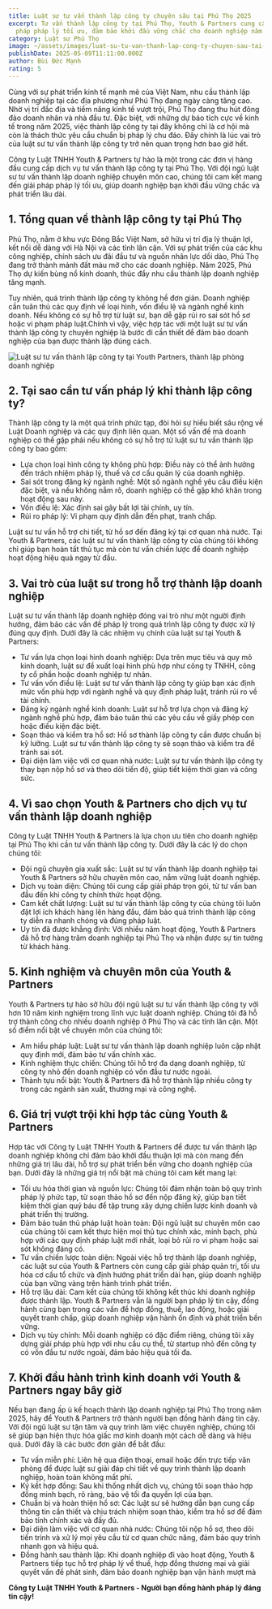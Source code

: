 ```yaml
---
title: Luật sư tư vấn thành lập công ty chuyên sâu tại Phú Thọ 2025
excerpt: Tư vấn thành lập công ty tại Phú Thọ, Youth & Partners cung cấp giải
  pháp pháp lý tối ưu, đảm bảo khởi đầu vững chắc cho doanh nghiệp năm 2025.
category: Luật sư Phú Thọ
image: ~/assets/images/luat-su-tu-van-thanh-lap-cong-ty-chuyen-sau-tai-phu-tho-2025.jpg
publishDate: 2025-05-09T11:11:00.000Z
author: Bùi Đức Mạnh
rating: 5
---
```

Cùng với sự phát triển kinh tế mạnh mẽ của Việt Nam, nhu cầu thành lập doanh nghiệp tại các địa phương như Phú Thọ đang ngày càng tăng cao. Nhờ vị trí đắc địa và tiềm năng kinh tế vượt trội, Phú Thọ đang thu hút đông đảo doanh nhân và nhà đầu tư. Đặc biệt, với những dự báo tích cực về kinh tế trong năm 2025, việc thành lập công ty tại đây không chỉ là cơ hội mà còn là thách thức yêu cầu chuẩn bị pháp lý chu đáo. Đây chính là lúc vai trò của luật sư tư vấn thành lập công ty trở nên quan trọng hơn bao giờ hết.

Công ty Luật TNHH Youth & Partners tự hào là một trong các đơn vị hàng đầu cung cấp dịch vụ tư vấn thành lập công ty tại Phú Thọ. Với đội ngũ luật sư tư vấn thành lập doanh nghiệp chuyên môn cao, chúng tôi cam kết mang đến giải pháp pháp lý tối ưu, giúp doanh nghiệp bạn khởi đầu vững chắc và phát triển lâu dài.

## 1. Tổng quan về thành lập công ty tại Phú Thọ

Phú Thọ, nằm ở khu vực Đông Bắc Việt Nam, sở hữu vị trí địa lý thuận lợi, kết nối dễ dàng với Hà Nội và các tỉnh lân cận. Với sự phát triển của các khu công nghiệp, chính sách ưu đãi đầu tư và nguồn nhân lực dồi dào, Phú Thọ đang trở thành mảnh đất màu mỡ cho các doanh nghiệp. Năm 2025, Phú Thọ dự kiến bùng nổ kinh doanh, thúc đẩy nhu cầu thành lập doanh nghiệp tăng mạnh.

Tuy nhiên, quá trình thành lập công ty không hề đơn giản. Doanh nghiệp cần tuân thủ các quy định về loại hình, vốn điều lệ và ngành nghề kinh doanh. Nếu không có sự hỗ trợ từ luật sư, bạn dễ gặp rủi ro sai sót hồ sơ hoặc vi phạm pháp luật.Chính vì vậy, việc hợp tác với một luật sư tư vấn thành lập công ty chuyên nghiệp là bước đi cần thiết để đảm bảo doanh nghiệp của bạn được thành lập đúng cách.

![Luật sư tư vấn thành lập công ty tại Youth Partners, thành lập phòng doanh nghiệp](~/assets/images/luat-su-tu-van-thanh-lap-cong-ty-tai-youth-partners-thanh-lap-phong-doanh-nghiep.jpg "Luật sư tư vấn thành lập công ty tại Youth Partners, thành lập phòng doanh nghiệp")

## 2. Tại sao cần tư vấn pháp lý khi thành lập công ty?

Thành lập công ty là một quá trình phức tạp, đòi hỏi sự hiểu biết sâu rộng về Luật Doanh nghiệp và các quy định liên quan. Một số vấn đề mà doanh nghiệp có thể gặp phải nếu không có sự hỗ trợ từ luật sư tư vấn thành lập công ty bao gồm:

* Lựa chọn loại hình công ty không phù hợp: Điều này có thể ảnh hưởng đến trách nhiệm pháp lý, thuế và cơ cấu quản lý của doanh nghiệp.
* Sai sót trong đăng ký ngành nghề: Một số ngành nghề yêu cầu điều kiện đặc biệt, và nếu không nắm rõ, doanh nghiệp có thể gặp khó khăn trong hoạt động sau này.
* Vốn điều lệ: Xác định sai gây bất lợi tài chính, uy tín.
* Rủi ro pháp lý: Vi phạm quy định dẫn đến phạt, tranh chấp.

Luật sư tư vấn hỗ trợ chi tiết, từ hồ sơ đến đăng ký tại cơ quan nhà nước. Tại Youth & Partners, các luật sư tư vấn thành lập công ty của chúng tôi không chỉ giúp bạn hoàn tất thủ tục mà còn tư vấn chiến lược để doanh nghiệp hoạt động hiệu quả ngay từ đầu.

## 3. Vai trò của luật sư trong hỗ trợ thành lập doanh nghiệp

Luật sư tư vấn thành lập doanh nghiệp đóng vai trò như một người định hướng, đảm bảo các vấn đề pháp lý trong quá trình lập công ty được xử lý đúng quy định. Dưới đây là các nhiệm vụ chính của luật sư tại Youth & Partners:

* Tư vấn lựa chọn loại hình doanh nghiệp: Dựa trên mục tiêu và quy mô kinh doanh, luật sư đề xuất loại hình phù hợp như công ty TNHH, công ty cổ phần hoặc doanh nghiệp tư nhân.
* Tư vấn vốn điều lệ: Luật sư tư vấn thành lập công ty giúp bạn xác định mức vốn phù hợp với ngành nghề và quy định pháp luật, tránh rủi ro về tài chính.
* Đăng ký ngành nghề kinh doanh: Luật sư hỗ trợ lựa chọn và đăng ký ngành nghề phù hợp, đảm bảo tuân thủ các yêu cầu về giấy phép con hoặc điều kiện đặc biệt.
* Soạn thảo và kiểm tra hồ sơ: Hồ sơ thành lập công ty cần được chuẩn bị kỹ lưỡng. Luật sư tư vấn thành lập công ty sẽ soạn thảo và kiểm tra để tránh sai sót.
* Đại diện làm việc với cơ quan nhà nước: Luật sư tư vấn thành lập công ty thay bạn nộp hồ sơ và theo dõi tiến độ, giúp tiết kiệm thời gian và công sức.

## 4. Vì sao chọn Youth & Partners cho dịch vụ tư vấn thành lập doanh nghiệp

Công ty Luật TNHH Youth & Partners là lựa chọn ưu tiên cho doanh nghiệp tại Phú Thọ khi cần tư vấn thành lập công ty. Dưới đây là các lý do chọn chúng tôi:

* Đội ngũ chuyên gia xuất sắc: Luật sư tư vấn thành lập doanh nghiệp tại Youth & Partners sở hữu chuyên môn cao, nắm vững luật doanh nghiệp.
* Dịch vụ toàn diện: Chúng tôi cung cấp giải pháp trọn gói, từ tư vấn ban đầu đến khi công ty chính thức hoạt động.
* Cam kết chất lượng: Luật sư tư vấn thành lập công ty của chúng tôi luôn đặt lợi ích khách hàng lên hàng đầu, đảm bảo quá trình thành lập công ty diễn ra nhanh chóng và đúng pháp luật.
* Uy tín đã được khẳng định: Với nhiều năm hoạt động, Youth & Partners đã hỗ trợ hàng trăm doanh nghiệp tại Phú Thọ và nhận được sự tin tưởng từ khách hàng.

## 5. Kinh nghiệm và chuyên môn của Youth & Partners

Youth & Partners tự hào sở hữu đội ngũ luật sư tư vấn thành lập công ty với hơn 10 năm kinh nghiệm trong lĩnh vực luật doanh nghiệp. Chúng tôi đã hỗ trợ thành công cho nhiều doanh nghiệp ở Phú Thọ và các tỉnh lân cận. Một số điểm nổi bật về chuyên môn của chúng tôi:

* Am hiểu pháp luật: Luật sư tư vấn thành lập doanh nghiệp luôn cập nhật quy định mới, đảm bảo tư vấn chính xác.
* Kinh nghiệm thực chiến: Chúng tôi hỗ trợ đa dạng doanh nghiệp, từ công ty nhỏ đến doanh nghiệp có vốn đầu tư nước ngoài.
* Thành tựu nổi bật: Youth & Partners đã hỗ trợ thành lập nhiều công ty trong các ngành sản xuất, thương mại và công nghệ.

## 6. Giá trị vượt trội khi hợp tác cùng Youth & Partners

Hợp tác với Công ty Luật TNHH Youth & Partners để được tư vấn thành lập doanh nghiệp không chỉ đảm bảo khởi đầu thuận lợi mà còn mang đến những giá trị lâu dài, hỗ trợ sự phát triển bền vững cho doanh nghiệp của bạn. Dưới đây là những giá trị nổi bật mà chúng tôi cam kết mang lại:

* Tối ưu hóa thời gian và nguồn lực: Chúng tôi đảm nhận toàn bộ quy trình pháp lý phức tạp, từ soạn thảo hồ sơ đến nộp đăng ký, giúp bạn tiết kiệm thời gian quý báu để tập trung xây dựng chiến lược kinh doanh và phát triển thị trường.
* Đảm bảo tuân thủ pháp luật hoàn toàn: Đội ngũ luật sư chuyên môn cao của chúng tôi cam kết thực hiện mọi thủ tục chính xác, minh bạch, phù hợp với các quy định pháp luật mới nhất, loại bỏ rủi ro vi phạm hoặc sai sót không đáng có.
* Tư vấn chiến lược toàn diện: Ngoài việc hỗ trợ thành lập doanh nghiệp, các luật sư của Youth & Partners còn cung cấp giải pháp quản trị, tối ưu hóa cơ cấu tổ chức và định hướng phát triển dài hạn, giúp doanh nghiệp của bạn vững vàng trên hành trình phát triển.
* Hỗ trợ lâu dài: Cam kết của chúng tôi không kết thúc khi doanh nghiệp được thành lập. Youth & Partners vẫn là người bạn pháp lý tin cậy, đồng hành cùng bạn trong các vấn đề hợp đồng, thuế, lao động, hoặc giải quyết tranh chấp, giúp doanh nghiệp vận hành ổn định và phát triển bền vững.
* Dịch vụ tùy chỉnh: Mỗi doanh nghiệp có đặc điểm riêng, chúng tôi xây dựng giải pháp phù hợp với nhu cầu cụ thể, từ startup nhỏ đến công ty có vốn đầu tư nước ngoài, đảm bảo hiệu quả tối đa.

## 7. Khởi đầu hành trình kinh doanh với Youth & Partners ngay bây giờ

Nếu bạn đang ấp ủ kế hoạch thành lập doanh nghiệp tại Phú Thọ trong năm 2025, hãy để Youth & Partners trở thành người bạn đồng hành đáng tin cậy. Với đội ngũ luật sư tận tâm và quy trình làm việc chuyên nghiệp, chúng tôi sẽ giúp bạn hiện thực hóa giấc mơ kinh doanh một cách dễ dàng và hiệu quả. Dưới đây là các bước đơn giản để bắt đầu:

* Tư vấn miễn phí: Liên hệ qua điện thoại, email hoặc đến trực tiếp văn phòng để được luật sư giải đáp chi tiết về quy trình thành lập doanh nghiệp, hoàn toàn không mất phí.
* Ký kết hợp đồng: Sau khi thống nhất dịch vụ, chúng tôi soạn thảo hợp đồng minh bạch, rõ ràng, bảo vệ tối đa quyền lợi của bạn.
* Chuẩn bị và hoàn thiện hồ sơ: Các luật sư sẽ hướng dẫn bạn cung cấp thông tin cần thiết và chịu trách nhiệm soạn thảo, kiểm tra hồ sơ để đảm bảo tính chính xác và đầy đủ.
* Đại diện làm việc với cơ quan nhà nước: Chúng tôi nộp hồ sơ, theo dõi tiến trình và xử lý mọi yêu cầu từ cơ quan chức năng, đảm bảo quy trình nhanh gọn và hiệu quả.
* Đồng hành sau thành lập: Khi doanh nghiệp đi vào hoạt động, Youth & Partners tiếp tục hỗ trợ pháp lý về thuế, hợp đồng thương mại và giải quyết vấn đề phát sinh, đảm bảo doanh nghiệp bạn vận hành mượt mà

**Công ty Luật TNHH Youth & Partners - Người bạn đồng hành pháp lý đáng tin cậy!**
